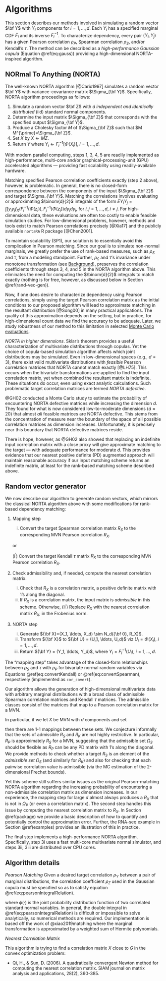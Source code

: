 # Algorithms {#algorithms}


This section describes our methods involved in simulating a random vector $\bf Y$ with $Y_i$ components for $i=1,\ldots,d$. Each $Y_i$ has a specified marginal CDF $F_i$ and its inverse $F^{-1}_i$. To characterize dependency, every pair $(Y_i, Y_j)$ has a given Pearson correlation $\rho_P$, Spearman correlation $\rho_S$, and/or Kendall's $\tau$. The method can be described as a *high-performance Gaussian copula* (Equation \@ref(eq:gauss)) providing a high-dimensional NORTA-inspired algorithm.


## NORmal To Anything (NORTA)


The well-known NORTA algorithm [@Cario1997] simulates a random vector $\bf Y$ with variance-covariance matrix $\Sigma_{\bf Y}$. Specifically, NORTA algorithm proceedings as follows:


1. Simulate a random vector $\bf Z$ with $d$ *independent and identically distributed* (iid) standard normal components.
2. Determine the input matrix $\Sigma_{\bf Z}$ that corresponds with the specified output $\Sigma_{\bf Y}$.
3. Produce a Cholesky factor $M$ of $\Sigma_{\bf Z}$ such that $M M^{\prime}=\Sigma_{\bf Z}$.
4. Set $X$ by $X \gets MZ$.
5. $\text{Return} \; Y \; \text{where} \; Y_i \gets F_i^{-1}[\Phi(X_i)], \; i=1,...,d$.


With modern parallel computing, steps 1, 3, 4, 5 are readily implemented as high-performance, multi-core and/or graphical-processing-unit (GPU) accelerated algorithms --- providing fast scalability using readily-available hardware.


Matching specified Pearson correlation coefficients exactly (step 2 above), however, is problematic. In general, there is no closed-form correspondence between the components of the input $\Sigma_{\bf Z}$ and target $\Sigma_{\bf Y}$. Matching the correlations involves evaluating or approximating $\binom{d}{2}$ integrals of the form $EY_iY_j = \int \int y_i y_j f_{X}(F_i^{-1}(\Phi(z_i)), F_j^{-1}(\Phi(z_j))dy_idy_j$, for $i,j=1,\ldots, d, \; i \neq j$. For high-dimensional data, these evaluations are often too costly to enable feasible simulation studies. For low-dimensional problems, however, methods and tools exist to match Pearson correlations precisely [@Xia17] and the publicly available `nortaRA` R package [@Chen2001].


To maintain scalability (SP1), our solution is to essentially avoid this complication in Pearson matching. Since our goal is to simulate non-normal marginals, we greatly prefer the use of rank-based measures, such as $\rho_S$ and $\tau$, from a modeling standpoint. Further, $\rho_S$ and $\tau$'s invariance under monotone transformation (see [Background](#background)), preserves the correlation coefficients through steps 3, 4, and 5 in the NORTA algorithm above. This eliminates the need for computing the $\binom{d}{2}$ integrals to match exactly (nothing is for free, however, as discussed below in Section \@ref(rand-vec-gen)).


Now, if one does desire to characterize dependency using Pearson correlations, simply using the target Pearson correlation matrix as the initial conditions to our proposed algorithm will lead to approximate matching in the resultant distribution [@Song00] in many practical applications. The quality of this approximation depends on the setting, but in practice, for high-dimensional count data we find the accuracy to be adequate. Later, we study robustness of our method to this limitation in selected [Monte Carlo evaluations]({#simulations}).


*NORTA in higher dimensions*. 
Sklar's theorem provides a useful characterization of multivariate distributions through copulas. Yet the choice of copula-based simulation algorithm affects which joint distributions may be simulated. Even in low-dimensional spaces (e.g., $d=3$), there exist valid multivariate distributions with *feasible* Pearson correlation matrices that NORTA cannot match exactly [@LH75]. This occurs when the bivariate transformations are applied to find the input correlation matrix, yet when combined the resultant matrix is indefinite. These situations do occur, even using exact analytic calculations. Such problematic target correlation matrices are termed *NORTA defective*.


@GH02 conducted a Monte Carlo study to estimate the probability of encountering NORTA defective matrices while increasing the dimension $d$. They found for what is now considered low-to-moderate dimensions ($d \approx 20$) that almost *all* feasible matrices are NORTA defective. This stems from the concentration of measure near the boundary of the space of all possible correlation matrices as dimension increases. Unfortunately, it is precisely near this boundary that NORTA defective matrices reside.


There is hope, however, as @GH02 also showed that replacing an indefinite input correlation matrix with a close proxy will give approximate matching to the target --- with adequate performance for moderate $d$. This provides evidence that our nearest positive definite (PD) augmented approach will maintain reasonable accuracy if our input matching scheme returns an indefinite matrix, at least for the rank-based matching scheme described above.


## Random vector generator {#rand-vec-gen}


We now describe our algorithm to generate random vectors, which mirrors the classical NORTA algorithm above with some modifications for rank-based dependency matching:

1. Mapping step
    (i) Convert the target Spearman correlation matrix $R_S$ to the corresponding MVN Pearson correlation $R_X$.

    or

    (i$^\prime$) Convert the target Kendall $\tau$ matrix $R_K$ to the corresponding MVN Pearson correlation $R_X$.
2. Check admissibility and, if needed, compute the nearest correlation matrix.
    (i) Check that $R_X$ is a correlation matrix, a positive definite matrix with 1's along the diagonal.   
	(ii) If $R_X$ is a correlation matrix, the input matrix is *admissible* in this scheme.
	Otherwise,
    (ii$^\prime$) Replace $R_X$ with the nearest correlation matrix $\tilde{R}_X$, in the Frobenius norm.
3. NORTA step
    (i) Generate ${\bf X}=(X_1, \ldots, X_d) \sim N_d({\bf 0}, R_X)$.  
    (ii) Transform ${\bf X}$ to ${\bf U} = (U_1, \ldots,  U_d)$ viz $U_i=\Phi(X_i)$, $i=1, \ldots, d$.  
    (iii) Return ${\bf Y}  = (Y_1, \ldots,  Y_d)$, where $Y_i=F_i^{-1}(U_i)$, $i=1, \ldots, d$.


The "mapping step" takes advantage of the closed-form relationships between $\rho_S$ and $\tau$ with $\rho_P$ for bivariate normal random variables via Equations \@ref(eq:convertKendall) or \@ref(eq:convertSpearman), respectively (implemented as `cor_covert`).


Our algorithm allows the generation of high-dimensional multivariate data with arbitrary marginal distributions with a broad class of admissible Spearman correlation matrices and Kendall $\tau$ matrices. The admissible classes consist of the matrices that map to a Pearson correlation matrix for a MVN.


In particular, if we let $X$ be MVN with $d$ components and set


\begin{align*}
\Omega_P &= \{ R_P : R_P \textrm{ is a correlation matrix for } X \} \\
\Omega_K &= \{ R_K : R_K \textrm{ is a correlation matrix for } X \} \\
\Omega_S &= \{ R_S : R_S \textrm{ is a correlation matrix for } X \} \\
\end{align*}


then there are 1-1 mappings between these sets. We conjecture informally that the sets of admissible $R_S$ and $R_K$ are not highly restrictive. In particular, $R_P$ is approximately $R_S$ for a MVN, suggesting that the admissible set $\Omega_S$ should be flexible as $R_P$ can be any PD matrix with 1's along the diagonal. We provide methods to check whether a target $R_S$ is an element of the *admissible set* $\Omega_S$ (and similarly for $R_K$) and also for checking that each pairwise correlation value is admissible (via the MC estimation of the 2-dimensional Frechet bounds). 


Yet this scheme still suffers similar issues as the original Pearson-matching NORTA algorithm regarding the increasing probability of encountering a non-admissible correlation matrix as dimension increases. In our experience, the mapping step for large $d$ almost always produces a $R_X$ that is not in $\Omega_P$ (or even a correlation matrix). The second step handles this issue by computing the nearest correlation matrix to $R_X$. In Section \@ref(package) we provide a basic description of how to quantify and potentially control the approximation error. Further, the RNA-seq example in Section \@ref(examples) provides an illustration of this in practice.


The final step implements a high-performance NORTA algorithm. Specifically, step 3i uses a fast multi-core multivariate normal simulator, and steps 3ii, 3iii are distributed over CPU cores.


## Algorithm details

*Pearson Matching*
Given a desired target correlation $\rho_Y$ between a pair of marginal distributions, the correlation coefficient $\rho_Z$ used in the Gaussian copula must be specified so as to satisfy equation \@ref(eq:pearsonIntegralRelation).


\begin{equation}
    \mathrm{E}\left[Y_i Y_j\right] = \int_{-\infty}^{\infty} \int_{-\infty}^{\infty} F_i^{-1}\left[\Phi(z_i)\right] F_j^{-1}\left[\Phi(z_j)\right] \phi(z_i, z_j, \rho_z) dz_i dz_j
    (\#eq:pearsonIntegralRelation)
\end{equation}


where $\phi(\cdot)$ is the joint probability distribution function of two correlated standard normal variables. In general, the double integral in \@ref(eq:pearsonIntegralRelation) is difficult or impossible to solve analytically, so numerical methods are required. Our implementation is based off the work of @xiao2019matching where the marginal transformation is approximated by a weighted sum of Hermite polynomials.

*Nearest Correlation Matrix*


This algorithm is trying to find a correlation matrix $X$ close to $G$ in the convex optimization problem:


\begin{align*}
    \mathrm{min}\quad & \frac{1}{2} \Vert G - X \Vert^2 \\
    \mathrm{s.t.}\quad & X_{ii} = 1, \quad i = 1, \ldots , n, \\
    & X \in S_{+}^{n}
\end{align*}


* Qi, H., & Sun, D. (2006). A quadratically convergent Newton method for computing the nearest correlation matrix. SIAM journal on matrix analysis and applications, 28(2), 360-385.


